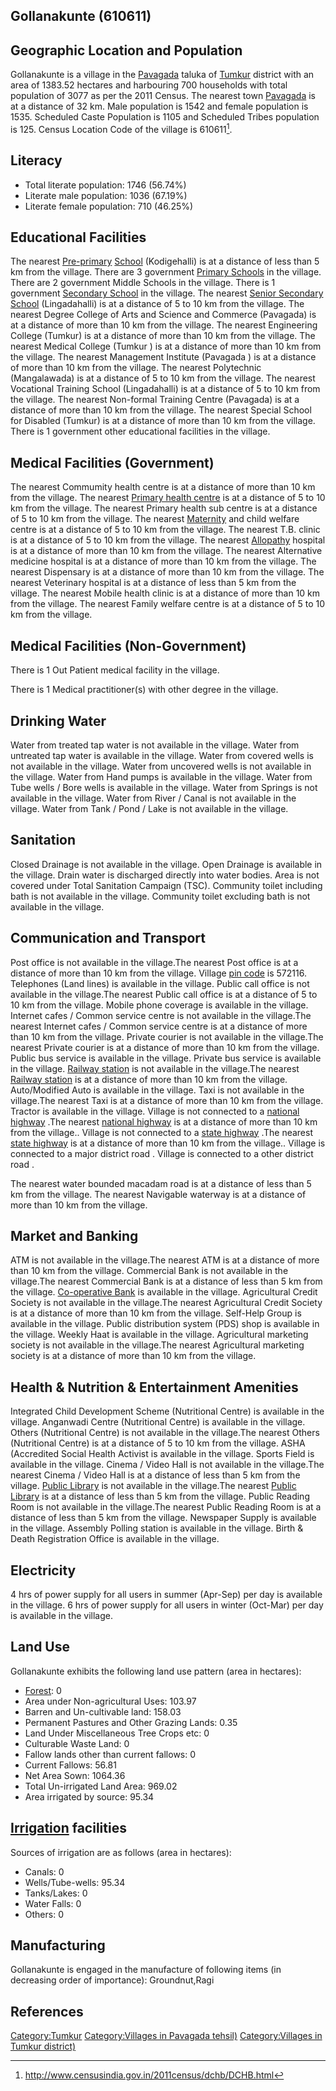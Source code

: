 {{Infobox settlement
| name=Gollanakunte
| native_name=
| native_name_lang=
| other_name=
| nickname=
| settlement_type=Village
| image_skyline=
| image_alt=
| image_caption=
| pushpin_map=India Karnataka
| pushpin_label_position=right
| pushpin_map_alt=
| pushpin_map_caption=Location in Karnataka, India
| latd=
| latm=
| lats=
| latNS=
| longd=
| longm=
| longs=
| longEW=
| coordinates_display=inline,title
| subdivision_type=Country
| subdivision_name={{flag|India}}
| subdivision_type1=[[States and territories of India|State]]
| subdivision_name1=Karnataka 
| subdivision_type2=[[List of districts of India|District]]
| subdivision_name2=Tumkur
| subdivision_type3=Tahsil
| subdivision_name3=Pavagada 
| website=
| established_title=<!-- Established -->
| established_date=
| founder=
| named_for=
| government_type=
| governing_body=
| unit_pref=Metric=
| area_footnotes=
| area_rank=
| area_total_km2=13.84
| elevation_footnotes=
| elevation_m=
| population_total=3077
| population_as_of=2011
| population_rank=
| population_density_km2=222
| population_demonym=
| population_footnotes=
| demographics_type1=Languages
| demographics1_title1=Official
| demographics1_info1=[[Kannada language|Kannada]]
| timezone1=[[Indian Standard Time|IST]]
| utc_offset1==+5:30
| postal_code_type=[[Postal Index Number|PIN]]
| postal_code=572116
| area_code_type=Telephone code
| area_code=
| registration_plate=
| blank1_name_sec1=Nearest city
| blank1_info_sec1=[[Pavagada]]
| blank2_name_sec1=[[Human sex ratio|Sex ratio]]
| blank2_info_sec1=995 [[male|♂]]/[[female|♀]]
| blank3_name_sec1=Literacy
| blank3_info_sec1=56.74%
| blank1_name_sec2=[[2011 Census of India|2011 census]] code
| blank1_info_sec2=610611
| footnotes=
}}

== Gollanakunte (610611) ==

== Geographic Location and Population ==

Gollanakunte is a village in the [[Pavagada ]] taluka of [[Tumkur]] district with an area of 1383.52 hectares and harbouring 700 households with total population of 3077 as per the 2011 Census. The nearest town [[Pavagada]] is at a distance of 32 km. Male population is 1542 and female population is 1535. Scheduled Caste Population is 1105 and Scheduled Tribes population is 125. Census Location Code of the village is 610611<ref>http://www.censusindia.gov.in/2011census/dchb/DCHB.html</ref>.


== Literacy ==  
* Total literate population: 1746 (56.74%)
* Literate male population: 1036 (67.19%)
* Literate female population: 710 (46.25%)


== Educational Facilities ==  
The nearest [[Pre-primary]] [[School]] (Kodigehalli) is at a distance of less than 5 km from the village.
There are 3 government [[Primary School]]s in the village.
There are 2 government Middle Schools in the village.
There is 1 government [[Secondary School]] in the village.
The nearest [[Senior Secondary School]] (Lingadahalli) is at a distance of 5 to 10 km from the village.
The nearest Degree College of Arts and Science and Commerce (Pavagada) is at a distance of more than 10 km from the village.
The nearest Engineering College (Tumkur) is at a distance of more than 10 km from the village.
The nearest Medical College (Tumkur ) is at a distance of more than 10 km from the village.
The nearest Management Institute (Pavagada ) is at a distance of more than 10 km from the village.
The nearest Polytechnic (Mangalawada) is at a distance of 5 to 10 km from the village.
The nearest Vocational Training School (Lingadahalli) is at a distance of 5 to 10 km from the village.
The nearest Non-formal Training Centre (Pavagada) is at a distance of more than 10 km from the village.
The nearest Special School for Disabled (Tumkur) is at a distance of more than 10 km from the village.
There is 1 government other educational facilities in the village.


== Medical Facilities (Government) ==
The nearest Commumity health centre is at a distance of more than 10 km from the village.
The nearest [[Primary health centre]] is at a distance of 5 to 10 km from the village.
The nearest Primary health sub centre is at a distance of 5 to 10 km from the village.
The nearest [[Maternity]] and child welfare centre is at a distance of 5 to 10 km from the village.
The nearest T.B. clinic is at a distance of 5 to 10 km from the village.
The nearest [[Allopathy]] hospital is at a distance of more than 10 km from the village.
The nearest Alternative medicine hospital is at a distance of more than 10 km from the village.
The nearest Dispensary is at a distance of more than 10 km from the village.
The nearest Veterinary hospital is at a distance of less than 5 km from the village.
The nearest Mobile health clinic is at a distance of more than 10 km from the village.
The nearest Family welfare centre is at a distance of 5 to 10 km from the village.


== Medical Facilities (Non-Government) ==
There is 1 Out Patient medical facility in the village.



There is 1 Medical practitioner(s) with other degree in the village.






== Drinking Water ==
Water from treated tap water is not available in the village.
Water from untreated tap water is available in the village.
Water from covered wells is not available in the village.
Water from uncovered wells is not available in the village.
Water from Hand pumps is available in the village.
Water from Tube wells / Bore wells is available in the village.
Water from Springs is not available in the village.
Water from River / Canal is not available in the village.
Water from Tank / Pond / Lake is not available in the village.


== Sanitation ==
Closed Drainage is not available in the village.
Open Drainage is available in the village.
Drain water is discharged directly into water bodies.
Area is not covered under Total Sanitation Campaign (TSC).
Community toilet including bath is not available in the village.
Community toilet excluding bath is not available in the village.


== Communication and Transport ==
Post office is not available in the village.The nearest Post office is at a distance of more than 10 km from the village.
Village [[pin code]] is 572116.
Telephones (Land lines) is available in the village.
Public call office is not available in the village.The nearest Public call office is at a distance of 5 to 10 km from the village.
Mobile phone coverage is available in the village.
Internet cafes / Common service centre is not available in the village.The nearest Internet cafes / Common service centre is at a distance of more than 10 km from the village.
Private courier is not available in the village.The nearest Private courier is at a distance of more than 10 km from the village.
Public bus service is available in the village.
Private bus service is available in the village.
[[Railway station]] is not available in the village.The nearest [[Railway station]] is at a distance of more than 10 km from the village.
Auto/Modified Auto is available in the village.
Taxi is not available in the village.The nearest Taxi is at a distance of more than 10 km from the village.
Tractor is available in the village.
Village is not connected to a [[national highway]] .The nearest [[national highway]] is at a distance of more than 10 km from the village..
Village is not connected to a [[state highway]] .The nearest [[state highway]] is at a distance of more than 10 km from the village..
Village is connected to a major district road    .
Village is connected to a other district road  .


The nearest water bounded macadam road is at a distance of less than 5 km from the village.
The nearest Navigable waterway is at a distance of more than 10 km from the village.



== Market and Banking ==
ATM is not available in the village.The nearest ATM is at a distance of more than 10 km from the village.
Commercial Bank is not available in the village.The nearest Commercial Bank is at a distance of less than 5 km from the village.
[[Co-operative Bank]] is available in the village.
Agricultural Credit Society is not available in the village.The nearest Agricultural Credit Society is at a distance of more than 10 km from the village.
Self-Help Group is available in the village.
Public distribution system (PDS) shop is available in the village.
Weekly Haat is available in the village.
Agricultural marketing society is not available in the village.The nearest Agricultural marketing society is at a distance of more than 10 km from the village.


== Health & Nutrition & Entertainment Amenities ==
Integrated Child Development Scheme (Nutritional Centre) is available in the village.
Anganwadi Centre (Nutritional Centre) is available in the village.
Others (Nutritional Centre) is not available in the village.The nearest Others (Nutritional Centre) is at a distance of 5 to 10 km from the village.
ASHA (Accredited Social Health Activist is available in the village.
Sports Field is available in the village.
Cinema / Video Hall is not available in the village.The nearest Cinema / Video Hall is at a distance of less than 5 km from the village.
[[Public Library]] is not available in the village.The nearest [[Public Library]] is at a distance of less than 5 km from the village.
Public Reading Room is not available in the village.The nearest Public Reading Room is at a distance of less than 5 km from the village.
Newspaper Supply is available in the village.
Assembly Polling station is available in the village.
Birth & Death Registration Office is available in the village.


== Electricity ==






4 hrs of power supply for all users in summer (Apr-Sep) per day is available in the village.
6 hrs of power supply for all users in winter (Oct-Mar) per day is available in the village.


== Land Use ==
Gollanakunte exhibits the following land use pattern (area in hectares):
* [[Forest]]: 0
* Area under Non-agricultural Uses: 103.97
* Barren and Un-cultivable land: 158.03
* Permanent Pastures and Other Grazing Lands: 0.35
* Land Under Miscellaneous Tree Crops etc: 0
* Culturable Waste Land: 0
* Fallow lands other than current fallows: 0
* Current Fallows: 56.81
* Net Area Sown: 1064.36
* Total Un-irrigated Land Area: 969.02
* Area irrigated by source: 95.34


== [[Irrigation]] facilities ==
Sources of irrigation are as follows (area in hectares):
* Canals: 0
* Wells/Tube-wells: 95.34
* Tanks/Lakes: 0
* Water Falls: 0
* Others: 0


== Manufacturing ==
Gollanakunte is engaged in the manufacture of following items (in decreasing order of importance): Groundnut,Ragi


[[Category:Tumkur]]
[[Category:Villages in Pavagada  tehsil)]]
[[Category:Villages in Tumkur district)]]


== References ==
{{Reflist}}


